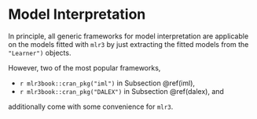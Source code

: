 # Model Interpretation {#interpretation}

In principle, all generic frameworks for model interpretation are applicable on the models fitted with `mlr3` by just extracting the fitted models from the `"Learner")` objects.

However, two of the most popular frameworks,

* `r mlr3book::cran_pkg("iml")` in Subsection \@ref(iml),
* `r mlr3book::cran_pkg("DALEX")` in Subsection \@ref(dalex), and

additionally come with some convenience for `mlr3`.
